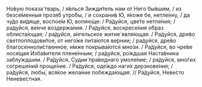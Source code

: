 Но́вую показа́ тварь, / я́влься Зижди́тель нам от Него́ бы́вшим, / из безсе́менныя прозя́б утро́бы, / и сохрани́в Ю, я́коже бе, нетле́нну, / да чу́до ви́дяще, воспое́м Ю, вопию́ще: / Ра́дуйся, цве́те нетле́ния; / ра́дуйся, ве́нче воздержа́ния. / Ра́дуйся, воскресе́ния о́браз облиста́ющая; / ра́дуйся, а́нгельское житие́ явля́ющая. / Ра́дуйся, дре́во светлоплодови́тое, от него́же пита́ются ве́рнии; / ра́дуйся, дре́во благосенноли́ственное, и́мже покрыва́ются мно́зи. / Ра́дуйся, во чре́ве нося́щая Изба́вителя плене́нным; / ра́дуйся, ро́ждшая Наста́вника заблу́ждшим. / Ра́дуйся, Судии́ пра́веднаго умоле́ние; / ра́дуйся, мно́гих согреше́ний проще́ние. / Ра́дуйся, оде́ждо наги́х дерзнове́ния; / ра́дуйся, любы́, вся́кое жела́ние побежда́ющая. // Ра́дуйся, Неве́сто Неневе́стная.
